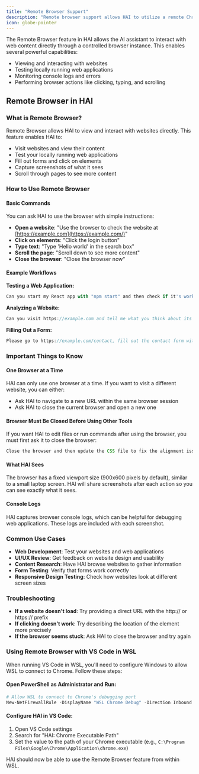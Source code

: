 ```yaml
---
title: "Remote Browser Support"
description: "Remote browser support allows HAI to utilize a remote Chrome instance, leveraging authentication tokens and session cookies relevant to certain web development test cases."
icon: globe-pointer
---
```


The Remote Browser feature in HAI allows the AI assistant to interact with web content directly through a controlled browser instance. This enables several powerful capabilities:

-   Viewing and interacting with websites
-   Testing locally running web applications
-   Monitoring console logs and errors
-   Performing browser actions like clicking, typing, and scrolling

## Remote Browser in HAI

### What is Remote Browser?

Remote Browser allows HAI to view and interact with websites directly. This feature enables HAI to:

-   Visit websites and view their content
-   Test your locally running web applications
-   Fill out forms and click on elements
-   Capture screenshots of what it sees
-   Scroll through pages to see more content

### How to Use Remote Browser

#### Basic Commands

You can ask HAI to use the browser with simple instructions:

-   **Open a website**: "Use the browser to check the website at [https://example.com](https://example.com/)"
-   **Click on elements**: "Click the login button"
-   **Type text**: "Type 'Hello world' in the search box"
-   **Scroll the page**: "Scroll down to see more content"
-   **Close the browser**: "Close the browser now"

#### Example Workflows

**Testing a Web Application:**

```javascript
Can you start my React app with "npm start" and then check if it's working properly at http://localhost:3000?
```

**Analyzing a Website:**

```javascript
Can you visit https://example.com and tell me what you think about its design and layout?
```

**Filling Out a Form:**

```javascript
Please go to https://example.com/contact, fill out the contact form with some test data, and submit it.
```

### Important Things to Know

#### One Browser at a Time

HAI can only use one browser at a time. If you want to visit a different website, you can either:

-   Ask HAI to navigate to a new URL within the same browser session
-   Ask HAI to close the current browser and open a new one

#### Browser Must Be Closed Before Using Other Tools

If you want HAI to edit files or run commands after using the browser, you must first ask it to close the browser:

```javascript
Close the browser and then update the CSS file to fix the alignment issue we saw.
```

#### What HAI Sees

The browser has a fixed viewport size (900x600 pixels by default), similar to a small laptop screen. HAI will share screenshots after each action so you can see exactly what it sees.

#### Console Logs

HAI captures browser console logs, which can be helpful for debugging web applications. These logs are included with each screenshot.

### Common Use Cases

-   **Web Development**: Test your websites and web applications
-   **UI/UX Review**: Get feedback on website design and usability
-   **Content Research**: Have HAI browse websites to gather information
-   **Form Testing**: Verify that forms work correctly
-   **Responsive Design Testing**: Check how websites look at different screen sizes

### Troubleshooting

-   **If a website doesn't load**: Try providing a direct URL with the http:// or https:// prefix
-   **If clicking doesn't work**: Try describing the location of the element more precisely
-   **If the browser seems stuck**: Ask HAI to close the browser and try again

### Using Remote Browser with VS Code in WSL

When running VS Code in WSL, you'll need to configure Windows to allow WSL to connect to Chrome. Follow these steps:

#### Open PowerShell as Administrator and Run:

```powershell
# Allow WSL to connect to Chrome's debugging port
New-NetFirewallRule -DisplayName "WSL Chrome Debug" -Direction Inbound -LocalPort 9222 -Protocol TCP -Action Allow
```

#### Configure HAI in VS Code:

1. Open VS Code settings
2. Search for "HAI: Chrome Executable Path"
3. Set the value to the path of your Chrome executable (e.g., `C:\Program Files\Google\Chrome\Application\chrome.exe`)

HAI should now be able to use the Remote Browser feature from within WSL.
